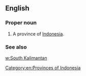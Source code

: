 ==English==

===Proper noun===
{{en-proper noun}}

# A province of [[Indonesia]].

===See also===
[[w:South Kalimantan]]

[[Category:en:Provinces of Indonesia]]